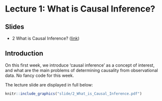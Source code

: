 # Lecture 1: What is Causal Inference?

## Slides{.unnumbered}

- 2 What is Causal Inference? ([link](https://github.com/svallejovera/regression_ci/blob/main/slide/2%20What%20is%20Causal%20Inference.pptx)) 

## Introduction

On this first week, we introduce 'causal inference' as a concept of interest, and what are the main problems of determining causality from observational data. No fancy code for this week. 

The lecture slide are displayed in full below:

```r
knitr::include_graphics("slide/2_What_is_Causal_Inference.pdf")
```